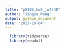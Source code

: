 ```yaml
---
title: "p8105_hw2_jw4348"
author: "Jingyu Wang"
output: github_document
date: "2023-10-04"
---
```


```r
  library(tidyverse)
  library(readxl)
```